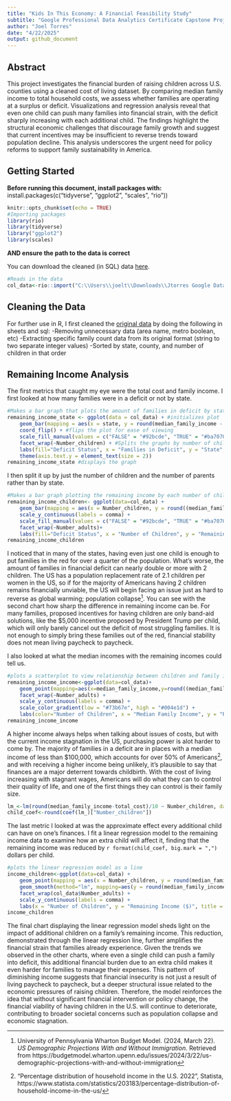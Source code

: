```yaml
---
title: "Kids In This Economy: A Financial Feasibility Study"
subtitle: "Google Professional Data Analytics Certificate Capstone Project"
author: "Joel Torres"
date: "4/22/2025"
output: github_document
---
```


## Abstract
This project investigates the financial burden of raising children across U.S. counties using a cleaned cost of living dataset. By comparing median family income to total household costs, we assess whether families are operating at a surplus or deficit. Visualizations and regression analysis reveal that even one child can push many families into financial strain, with the deficit sharply increasing with each additional child. The findings highlight the structural economic challenges that discourage family growth and suggest that current incentives may be insufficient to reverse trends toward population decline. This analysis underscores the urgent need for policy reforms to support family sustainability in America.

## Getting Started
**Before running this document, install packages with:**
install.packages(c("tidyverse", "ggplot2", "scales", "rio"))
```r
knitr::opts_chunk$set(echo = TRUE)
#Importing packages
library(rio)
library(tidyverse)
library("ggplot2")
library(scales)
```


**AND ensure the path to the data is correct**


You can download the cleaned (in SQL) data [here](https://drive.google.com/file/d/1Hs67_g3ki1b4YYeYwLMvQhrgUlAHMH2o/view?usp=sharing).
```r
#Reads in the data
col_data<-rio::import("C:\\Users\\joelt\\Downloads\\Jtorres Google Data Analytics Capstone\\cleaned_col.csv")
```


## Cleaning the Data
For further use in R, I first cleaned the [original data](https://www.kaggle.com/datasets/asaniczka/us-cost-of-living-dataset-3171-counties/data) by doing the following in sheets and sql:
-Removing unnecessary data (area name, metro boolean, etc)
-Extracting specific family count data from its original format (string to two separate integer values)
-Sorted by state, county, and number of children in that order


## Remaining Income Analysis
The first metrics that caught my eye were the total cost and family income. I first looked at how many families were in a deficit or not by state.  
```r
#Makes a bar graph that plots the amount of families in deficit by state split by the number of children
remaining_income_state <- ggplot(data = col_data) + #initializes plot
    geom_bar(mapping = aes(x = state, y = round(median_family_income - total_cost)<0, fill = round(median_family_income - total_cost) <0), stat = "identity") + #builds graph with corresponding data
    coord_flip() + #flips the plot for ease of viewing
    scale_fill_manual(values = c("FALSE" = "#92bcde", "TRUE" = "#ba7070")) + #fills bar chart depending on if they are negative or positive values
    facet_wrap(~Number_children) + #Splits the graphs by number of children
    labs(fill="Deficit Status", x = "Families in Deficit", y = "State", title = "Families in Deficit by State", subtitle = "Split by number of children") +#labels the graph
    theme(axis.text.y = element_text(size = 2))
remaining_income_state #displays the graph
```
I then split it up by just the number of children and the number of parents rather than by state.
```r
#Makes a bar graph plotting the remaining income by each number of children split by how many parents are present
remaining_income_children<- ggplot(data=col_data) +
    geom_bar(mapping = aes(x = Number_children, y = round((median_family_income - total_cost)/10000), fill = round(median_family_income - total_cost) < 0), stat = "identity") +
    scale_y_continuous(labels = comma) +
    scale_fill_manual(values = c("FALSE" = "#92bcde", "TRUE" = "#ba7070")) +
    facet_wrap(~Number_adults)+
    labs(fill="Deficit Status", x = "Number of Children", y = "Remaining Income", title = "Remaining Income by Number of Children", subtitle = "Split by number of parents")
remaining_income_children
```
I noticed that in many of the states, having even just one child is enough to put families in the red for over a quarter of the population. What's worse, the amount of families in financial deficit can nearly double or more with 2 children. The US has a population replacement rate of 2.1 children per women in the US, so if for  the majority of Americans having 2 children remains financially unviable, the US will begin facing an issue just as hard to reverse as global warming; population collapse[^1]. You can see with the second chart how sharp the difference in remaining income can be. For many families, proposed incentives for having children are only band-aid solutions, like the $5,000 incentive proposed by President Trump per child, which will only barely cancel out the deficit of most struggling families. It is not enough to simply bring these families out of the red, financial stability does not mean living paycheck to paycheck.


I also looked at what the median incomes with the remaining incomes could tell us.
```r
#plots a scatterplot to view relationship between children and family income vs remaining income
remaining_income_income<-ggplot(data=col_data)+
    geom_point(mapping=aes(x=median_family_income,y=round((median_family_income-total_cost)/10),color=Number_children))+
    facet_wrap(~Number_adults) +
    scale_y_continuous(labels = comma) +
    scale_color_gradient(low = "#73b67e", high = "#004e1d") +
    labs(color="Number of Children", x = "Median Family Income", y = "Remaining Income", title = "Remaining Income by Median Income", subtitle = "Split by number of parents and color coded by number of children")
remaining_income_income
```
A higher income always helps when talking about issues of costs, but with the current income stagnation in the US, purchasing power is alot harder to come by. The majority of families in a deficit are in places with a median income of less than $100,000, which accounts for over 50% of Americans[^2], and with receiving a higher income being unlikely, it's plausible to say that finances are a major deterrent towards childbirth. With the cost of living increasing with stagnant wages, Americans will do what they can to control their quality of life, and one of the first things they can control is their family size.


```r
lm_<-lm(round(median_family_income-total_cost)/10 ~ Number_children, data = col_data)
child_coef<-round(coef(lm_)["Number_children"])
```
The last metric I looked at was the approximate effect every additional child can have on one's finances. I fit a linear regression model to the remaining income data to examine how an extra child will affect it, finding that the remaining income was reduced by `r format(child_coef, big.mark = ",")` dollars per child.


```r
#plots the linear regression model as a line
income_children<-ggplot(data=col_data) +
    geom_point(mapping = aes(x = Number_children, y = round(median_family_income - total_cost)/10), alpha = 0.4, color = "#285e37") +
    geom_smooth(method="lm", mapping=aes(y = round(median_family_income-total_cost)/10, x = Number_children)) +
    facet_wrap(col_data$Number_adults) +
    scale_y_continuous(labels = comma) +
    labs(x = "Number of Children", y = "Remaining Income ($)", title = "Remaining Income by Number of Children", subtitle = "Split by number of Parents", caption = paste0("Remaining income decreases by ~$", abs(child_coef), " per additional child (linear regression estimate)"))
income_children
```


The final chart displaying the linear regression model sheds light on the impact of additional children on a family's remaining income. This reduction, demonstrated through the linear regression line, further amplifies the financial strain that families already experience. Given the trends we observed in the other charts, where even a single child can push a family into deficit, this additional financial burden due to an extra child makes it even harder for families to manage their expenses. This pattern of diminishing income suggests that financial insecurity is not just a result of living paycheck to paycheck, but a deeper structural issue related to the economic pressures of raising children. Therefore, the model reinforces the idea that without significant financial intervention or policy change, the financial viability of having children in the U.S. will continue to deteriorate, contributing to broader societal concerns such as population collapse and economic stagnation.




[^1]: University of Pennsylvania Wharton Budget Model. (2024, March 22). *US Demographic Projections With and Without Immigration*. Retrieved from https://budgetmodel.wharton.upenn.edu/issues/2024/3/22/us-demographic-projections-with-and-without-immigration


[^2]: "Percentage distribution of household income in the U.S. 2022", Statista, https://www.statista.com/statistics/203183/percentage-distribution-of-household-income-in-the-us/
